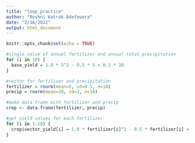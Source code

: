 ```yaml
---
title: "loop_practice"
author: "Roshni Katrak-Adefowora"
date: "2/16/2022"
output: html_document
---
```


```r
knitr::opts_chunk$set(echo = TRUE)
```

```r
#single value of annual fertilizer and annual total precipitation
for (i in 10) {
  base_yield = 1.8 * 5^2 - 0.5 * 5 + 0.3 * 20
}

#vector for fertilizer and precipitation
fertilizer = rnorm(mean=5, sd=0.5, n=10)
precip = rnorm(mean=20, sd=2, n=10)

#make data frame with fertilizer and precip
crop <- data.frame(fertilizer, precip)

#get yield values for each fertilizer
for (i in 1:10) {
  crop$vector_yield[i] = 1.8 * fertilizer[i]^2 - 0.5 * fertilizer[i] + 0.3 * precip[i]
}
```

